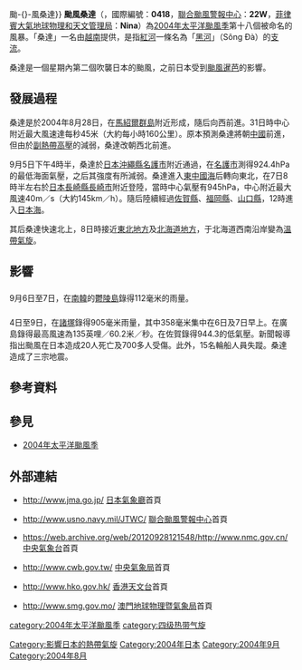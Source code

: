 {{NoteTA
|G1=TyphoonNew
|G2=TyphoonOld
|G3=Weather
|G4=CWBTyphoonOld
|T=zh:颱風桑達 (2004年); zh-cn:超强台风桑达 (2004年); zh-hk:颱風桑達 (2004年); zh-tw:強烈颱風桑達 (2004年)
|1=zh:颱風桑達; zh-cn:超强台风桑达; zh-hk:颱風桑達; zh-tw:強烈颱風桑達
|skin=typhoon
}}
{{About|2004年的颱風桑達|其他名為「桑達」的熱帶氣旋|颱風桑達{{!}}颱-{}-風桑達}}
{{颱風基礎資訊
|颱風名稱              = 颱風桑達
|外文名稱              = Typhoon Songda
|外文語言              = 英語
|十分鐘平均風速JMA      = 95|JMA=knot
|十分鐘平均風速CWB      = 51|CWB=m/s
|十分鐘平均風速KMA      = 46|KMA=m/s
|十分鐘平均風速HKO      = 185
|十分鐘平均風速PAGASA   = 160
|二分鐘平均風速         = 60|NMC=m/s
|一分鐘平均風速         = 125|SSHS=knot<!--JTWC-->
|代表圖像              = Super Typhoon Songda 2004.jpg
|代表圖像名稱           = 颱風桑達
|形成日期              = 2004年8月28日
|轉化日期              = 2004年9月8日
|消散日期              = 2004年9月11日
|最低氣壓              = 925<!--JMA-->
|瞬間最大陣風           = 250<!--JMA-->
|財產損失              = 
|死傷人數              = 
|影響地區              = {{NMI}}<br>{{KOR}}<br>{{JPN}}
|備註                 = <small>桑達進入[[菲律賓大氣地球物理和天文管理局|菲律賓大氣地球物理和天文管理局]]之責任範圍即已減弱，因此其提供之數據並不齊全</small>
|颱風路徑圖            = Songda 2004 track.png
|風季年份              = 2004
|風季位置              = 太平洋
}}
'''颱風桑達'''（{{lang-en|'''Typhoon Songda'''}}，國際編號：'''0418'''，[[聯合颱風警報中心|聯合颱風警報中心]]：'''22W'''，[[菲律賓大氣地球物理和天文管理局|菲律賓大氣地球物理和天文管理局]]：'''Nina'''）為[[2004年太平洋颱風季|2004年太平洋颱風季]]第十八個被命名的風暴。「桑達」一名由[[越南|越南]]提供，是指[[紅河|紅河]]一條名為「[[沱江_(紅河)|黑河]]」（Sông Đà）的[[支流|支流]]。

桑達是一個星期內第二個吹襲日本的颱風，之前日本受到[[颱風暹芭_(2004年)|颱風暹芭]]的影響。

==發展過程==
{{phs wikify}}
桑達是於2004年8月28日，在[[馬紹爾群島|馬紹爾群島]]附近形成，隨后向西前進。31日時中心附近最大風速達每秒45米（大約每小時160公里）。原本預測桑達將朝[[中國|中國]]前進，但由於[[副熱帶高壓|副熱帶高壓]]的減弱，桑達改朝西北前進。

9月5日下午4時半，桑達於[[日本|日本]][[沖繩縣|沖繩縣]][[名護市|名護市]]附近通過，在[[名護市|名護市]]測得924.4hPa的最低海面氣壓，之后其強度有所減弱。桑達進入[[東中國海|東中國海]]后轉向東北，在7日8時半左右於[[日本|日本]][[長崎縣|長崎縣]][[長崎市|長崎市]]附近登陸，當時中心氣壓有945hPa，中心附近最大風速40m／s（大約145km／h）。隨后陸續經過[[佐賀縣|佐賀縣]]、[[福岡縣|福岡縣]]、[[山口縣|山口縣]]，12時進入[[日本海|日本海]]。

其后桑達快速北上，8日時接近[[東北地方|東北地方]]及[[北海道地方|北海道地方]]，于北海道西南沿岸變為[[溫帶氣旋|溫帶氣旋]]。

==影響==
{{造成损失最大的太平洋台风|align=right}}
==={{KOR}}===
9月6日至7日，在[[南韓|南韓]]的[[鬱陵島|鬱陵島]]錄得112毫米的雨量。

==={{JPN}}===
4日至9日，在[[諸塚村|諸塚]]錄得905毫米雨量，其中358毫米集中在6日及7日早上。在廣島錄得最高風速為135英哩／60.2米／秒。在佐賀錄得944.3的低氣壓。新聞報導指出颱風在日本造成20人死亡及700多人受傷。此外，15名輪船人員失蹤。桑達造成了三宗地震{{r|PADAUG}}。

==參考資料==
{{reflist}}

==參見==
{{Commons category|Typhoon Songda (2004)}}
*[[2004年太平洋颱風季|2004年太平洋颱風季]]

==外部連結==
*{{ja}}http://www.jma.go.jp/ [[日本氣象廳|日本氣象廳]]首頁
*{{en}}http://www.usno.navy.mil/JTWC/ {{Wayback|url=http://www.usno.navy.mil/JTWC/ |date=20150809201922 }} [[聯合颱風警報中心|聯合颱風警報中心]]首頁
*{{zh-cn}}https://web.archive.org/web/20120928121548/http://www.nmc.gov.cn/ [[中央氣象台|中央氣象台]]首頁
*{{zh-tw}}http://www.cwb.gov.tw/ {{Wayback|url=http://www.cwb.gov.tw/ |date=20181025071210 }} [[中央氣象局|中央氣象局]]首頁
*{{zh-hk}}http://www.hko.gov.hk/ {{Wayback|url=http://www.hko.gov.hk/ |date=20110224003313 }} [[香港天文台|香港天文台]]首頁
*{{zh-hk}}http://www.smg.gov.mo/ {{Wayback|url=http://www.smg.gov.mo/ |date=20140517030343 }} [[澳門地球物理暨氣象局|澳門地球物理暨氣象局]]首頁

{{2004 Pacific typhoon season buttons}}

[[category:2004年太平洋颱風季|category:2004年太平洋颱風季]]
[[Category:影響日本的熱帶氣旋|Category:影響日本的熱帶氣旋]]
[[category:四级热带气旋|category:四级热带气旋]]
[[Category:2004年日本|Category:2004年日本]]
[[Category:2004年9月|Category:2004年9月]]
[[Category:2004年8月|Category:2004年8月]]